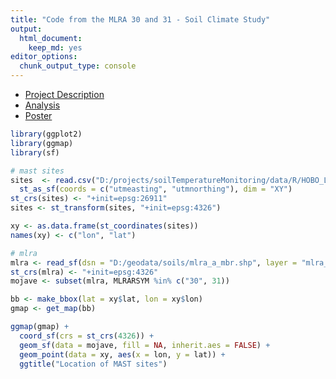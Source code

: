 ---
title: "Code from the MLRA 30 and 31 - Soil Climate Study"
output: 
  html_document: 
    keep_md: yes
editor_options: 
  chunk_output_type: console
---

- [Project Description](https://github.com/smroecker/mast-mojave/blob/master/projectdescription.md)
- [Analysis](https://smroecker.github.io/mast-mojave/analysis_stephen.html)
- [Poster](https://www.researchgate.net/publication/331977150_Modeling_and_Application_of_Soil_Temperature_in_the_Mojave_and_Lower_Colorado_Deserts_of_California/citations)


```{r, echo=FALSE, message=FALSE, warning=FALSE}

library(ggplot2)
library(ggmap)
library(sf)

# mast sites
sites  <- read.csv("D:/projects/soilTemperatureMonitoring/data/R/HOBO_List_2013_0923_master.csv") %>%
  st_as_sf(coords = c("utmeasting", "utmnorthing"), dim = "XY")
st_crs(sites) <- "+init=epsg:26911"
sites <- st_transform(sites, "+init=epsg:4326")

xy <- as.data.frame(st_coordinates(sites))
names(xy) <- c("lon", "lat")

# mlra
mlra <- read_sf(dsn = "D:/geodata/soils/mlra_a_mbr.shp", layer = "mlra_a_mbr")
st_crs(mlra) <- "+init=epsg:4326"
mojave <- subset(mlra, MLRARSYM %in% c("30", 31))

bb <- make_bbox(lat = xy$lat, lon = xy$lon)
gmap <- get_map(bb)

ggmap(gmap) +
  coord_sf(crs = st_crs(4326)) +
  geom_sf(data = mojave, fill = NA, inherit.aes = FALSE) +
  geom_point(data = xy, aes(x = lon, y = lat)) +
  ggtitle("Location of MAST sites")


```